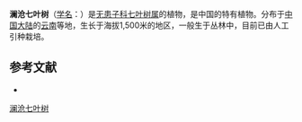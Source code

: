 {{Speciesbox
| name = 澜沧七叶树
| status = 
| status_system = 
| image =
| genus = Aesculus
| species = lantsangensis
| authority = Hu et Fang
}}

'''澜沧七叶树'''（[[学名|学名]]：{{lang|la|''Aesculus lantsangensis''}}）是[[无患子科|无患子科]][[七叶树属|七叶树属]]的植物，是中国的特有植物。分布于[[中国大陆|中国大陆]]的[[云南|云南]]等地，生长于海拔1,500米的地区，一般生于丛林中，目前已由人工引种栽培。

== 参考文献 ==
<div class="references-small">
* {{cite web| url =http://www.bioinfo.cn/db05/KmzwSpecies.php?action=view&id=10715| title =澜沧七叶树| work =《中国高等植物数据库全库》| publisher =中国科学院微生物研究所| author =昆明植物研究所| accessdate =2009-02-24| deadurl =yes| archiveurl =https://web.archive.org/web/20160305072901/http://www.bioinfo.cn/db05/KmzwSpecies.php?action=view&id=10715| archivedate =2016-03-05}}
</div>
{{Taxonbar|from=Q15227556}}

[[Category:七叶树属|澜沧七叶树]]


{{植物小作品}}
